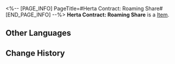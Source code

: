 <%-- [PAGE_INFO]
PageTitle=#Herta Contract: Roaming Share#
[END_PAGE_INFO] --%>
{{Item Infobox
|id          = 310004
|image       = Item Herta Contract- Roaming Share.png
|type        = 
|invCategory = Valuables
|rarity      = 4
|effect      = 
|description = A mutual aid contract between Herta and the Express. She will help the Express whenever she can, in exchange for treasures found during trailblazing.
}}
'''Herta Contract: Roaming Share''' is a [[Item]].

==Other Languages==
{{Other Languages
|en   = Herta Contract: Roaming Share
|zhs  = 黑塔&nbsp;•&nbsp;漫游共享协议
|zht  = 黑塔•漫遊共用協議
|ja   = ヘルタ・漫遊共有協定
|ko   = 헤르타 • 로밍 공유 협의
|es   = Herta - Contrato de colaboración de viaje
|fr   = Contrat de partage de voyage de Herta
|ru   = «Герта»: Контракт на совместные путешествия
|th   = Herta - พันธสัญญาแบ่งปันการเดินทาง
|vi   = Herta - Thoả Thuận Chia Sẻ Du Ngoạn
|de   = Hertas Vertrag – Roaminganteil
|id   = Herta Contract: Roaming Share
|pt   = Contrato de Herta: Parcela Móvel
}}

==Change History==
{{Change History|1.1}}